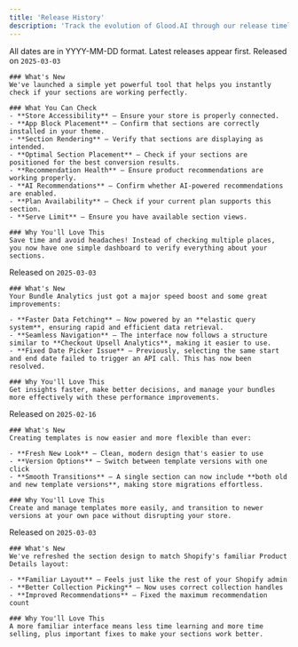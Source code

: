 ```yaml
---
title: 'Release History'
description: 'Track the evolution of Glood.AI through our release timeline'
---
```


<Note>
All dates are in YYYY-MM-DD format. Latest releases appear first.
</Note>

<Steps>
  <Step title="Section Status Check!">
    Released on <code>2025-03-03</code>

    ### What's New
    We've launched a simple yet powerful tool that helps you instantly check if your sections are working perfectly.

    ### What You Can Check
    - **Store Accessibility** – Ensure your store is properly connected.  
    - **App Block Placement** – Confirm that sections are correctly installed in your theme.  
    - **Section Rendering** – Verify that sections are displaying as intended.  
    - **Optimal Section Placement** – Check if your sections are positioned for the best conversion results.  
    - **Recommendation Health** – Ensure product recommendations are working properly.  
    - **AI Recommendations** – Confirm whether AI-powered recommendations are enabled.  
    - **Plan Availability** – Check if your current plan supports this section.  
    - **Serve Limit** – Ensure you have available section views.

    ### Why You'll Love This
    Save time and avoid headaches! Instead of checking multiple places, you now have one simple dashboard to verify everything about your sections.
  </Step>

  <Step title="Bundle Analytics: Faster & Better">
    Released on <code>2025-03-03</code>

    ### What's New
    Your Bundle Analytics just got a major speed boost and some great improvements:

    - **Faster Data Fetching** – Now powered by an **elastic query system**, ensuring rapid and efficient data retrieval.
    - **Seamless Navigation** – The interface now follows a structure similar to **Checkout Upsell Analytics**, making it easier to use.
    - **Fixed Date Picker Issue** – Previously, selecting the same start and end date failed to trigger an API call. This has now been resolved.

    ### Why You'll Love This
    Get insights faster, make better decisions, and manage your bundles more effectively with these performance improvements.
  </Step>

  <Step title="Template Creation: New & Improved">
    Released on <code>2025-02-16</code>

    ### What's New
    Creating templates is now easier and more flexible than ever:

    - **Fresh New Look** – Clean, modern design that's easier to use
    - **Version Options** – Switch between template versions with one click
    - **Smooth Transitions** – A single section can now include **both old and new template versions**, making store migrations effortless.

    ### Why You'll Love This
    Create and manage templates more easily, and transition to newer versions at your own pace without disrupting your store.
  </Step>

  <Step title="Section Design Update">
    Released on <code>2025-03-03</code>

    ### What's New
    We've refreshed the section design to match Shopify's familiar Product Details layout:

    - **Familiar Layout** – Feels just like the rest of your Shopify admin
    - **Better Collection Picking** – Now uses correct collection handles
    - **Improved Recommendations** – Fixed the maximum recommendation count

    ### Why You'll Love This
    A more familiar interface means less time learning and more time selling, plus important fixes to make your sections work better.
  </Step>
</Steps>
